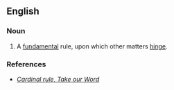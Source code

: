 ==English==

===Noun===
{{en-noun}}

# A [[fundamental]] rule, upon which other matters [[hinge]].

===References===
* ''[http://www.takeourword.com/TOW129/page2.html Cardinal rule, Take our Word]''